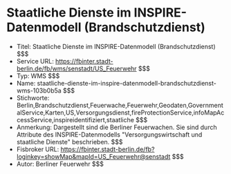 # Staatliche Dienste im INSPIRE-Datenmodell (Brandschutzdienst)
- Titel: Staatliche Dienste im INSPIRE-Datenmodell (Brandschutzdienst) $$$
- Service URL: https://fbinter.stadt-berlin.de/fb/wms/senstadt/US_Feuerwehr $$$
- Typ: WMS $$$
- Name: staatliche-dienste-im-inspire-datenmodell-brandschutzdienst-wms-103b0b5a $$$
- Stichworte: Berlin,Brandschutzdienst,Feuerwache,Feuerwehr,Geodaten,GovernmentalService,Karten,US,Versorgungsdienst,fireProtectionService,infoMapAccessService,inspireidentifiziert,staatliche $$$
- Anmerkung: Dargestellt sind die Berliner Feuerwachen. Sie sind durch Attribute des INSPIRE-Datenmodells "Versorgungswirtschaft und staatliche Dienste" beschrieben. $$$
- Fisbroker URL: https://fbinter.stadt-berlin.de/fb?loginkey=showMap&mapId=US_Feuerwehr@senstadt $$$
- Autor: Berliner Feuerwehr $$$

